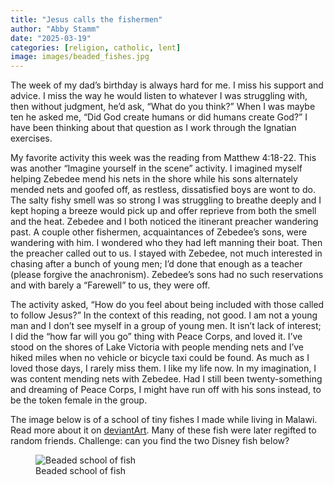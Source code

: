 ```yaml
---
title: "Jesus calls the fishermen"
author: "Abby Stamm"
date: "2025-03-19"
categories: [religion, catholic, lent]
image: images/beaded_fishes.jpg
---
```

  
The week of my dad's birthday is always hard for me. I miss his support and advice. I miss the way he would listen to whatever I was struggling with, then without judgment, he'd ask, "What do you think?" When I was maybe ten he asked me, "Did God create humans or did humans create God?" I have been thinking about that question as I work through the Ignatian exercises.

My favorite activity this week was the reading from Matthew 4:18-22. This was another "Imagine yourself in the scene" activity. I imagined myself helping Zebedee mend his nets in the shore while his sons alternately mended nets and goofed off, as restless, dissatisfied boys are wont to do. The salty fishy smell was so strong I was struggling to breathe deeply and I kept hoping a breeze would pick up and offer reprieve from both the smell and the heat. Zebedee and I both noticed the itinerant preacher wandering past. A couple other fishermen, acquaintances of Zebedee's sons, were wandering with him. I wondered who they had left manning their boat. Then the preacher called out to us. I stayed with Zebedee, not much interested in chasing after a bunch of young men; I'd done that enough as a teacher (please forgive the anachronism). Zebedee's sons had no such reservations and with barely a "Farewell" to us, they were off. 

The activity asked, "How do you feel about being included with those called to follow Jesus?" In the context of this reading, not good. I am not a young man and I don't see myself in a group of young men. It isn't lack of interest; I did the "how far will you go" thing with Peace Corps, and loved it. I've stood on the shores of Lake Victoria with people mending nets and I've hiked miles when no vehicle or bicycle taxi could be found. As much as I loved those days, I rarely miss them. I like my life now. In my imagination, I was content mending nets with Zebedee. Had I still been twenty-something and dreaming of Peace Corps, I might have run off with his sons instead, to be the token female in the group.

The image below is of a school of tiny fishes I made while living in Malawi. Read more about it on [deviantArt](https://www.deviantart.com/anabiyeni/art/Beaded-school-of-fishes-115200217). Many of these fish were later regifted to random friends. Challenge: can you find the two Disney fish below?


![Beaded school of fish](images/beaded_fishes.jpg)
